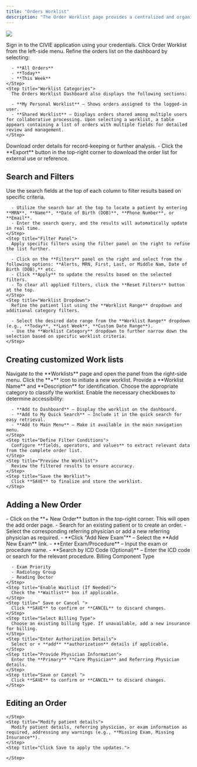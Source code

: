 ```yaml
---
title: "Orders Worklist"
description: "The Order Worklist page provides a centralized and organized list of orders, enabling users to efficiently manage workflows. It includes filter options to refine search results, ensuring quick access to specific orders. Users can view detailed order information, manage existing orders by modifying or updating them, and add new orders seamlessly. This structured approach enhances order tracking and management, improving overall efficiency."
---
```


![](/images/orderworklist.png)

<Accordion title="Accessing the Order Worklist" icon="List">
  Sign in to the CIVIE application using your credentials.

  <Steps>
    <Step title="Navigate to Order Worklist ">
      Click Order Worklist from the left-side menu.
    </Step>
    <Step title="Apply Filters ">
      Refine the orders list on the dashboard by selecting:

      - **All Orders**
      - **Today**
      - **This Week**
    </Step>
    <Step title="Worklist Categories">
      The Orders Worklist Dashboard also displays the following sections:

      - **My Personal Worklist** – Shows orders assigned to the logged-in user.
      - **Shared Worklist** – Displays orders shared among multiple users for collaborative processing. Upon selecting a worklist, a table appears containing a list of orders with multiple fields for detailed review and management.
    </Step>
  </Steps>
</Accordion>

<Accordion title=" Exporting Data" icon="download">
  Download order details for record-keeping or further analysis.

  <Steps>
    <Step title="Export ">
      - Click the **Export** button in the top-right corner to download the order list for external use or reference.
    </Step>
  </Steps>
</Accordion>

## <Icon icon="filter-list" iconType="duotone" color="black" size="24" /> **Search and Filters**

<Accordion title="To quickly locate a Order Worklist, use the search and filter options available in the worklist." icon="Magnify">
  <Steps>
    <Step title="Search Fields">
      Use the search fields at the top of each column to filter results based on specific criteria.

      - Utilize the search bar at the top to locate a patient by entering **MRN**, **Name**, **Date of Birth (DOB)**, **Phone Number**, or **Email**.
      - Enter the search query, and the results will automatically update in real time.
    </Step>
    <Step title="Filter Panel">
      Apply specific filters using the filter panel on the right to refine the list further.

      - Click on the **Filters** panel on the right and select from the following options: **Alerts, MRN, First, Last, or Middle Nam, Date of Birth (DOB),** etc.
      - Click **Apply** to update the results based on the selected filters.
      - To clear all applied filters, click the **Reset Filters** button at the top.
    </Step>
    <Step title="Worklist Dropdown">
      Refine the patient list using the **Worklist Range** dropdown and additional category filters.

      - Select the desired date range from the **Worklist Range** dropdown (e.g., **Today**, **Last Week**, **Custom Date Range**).
      - Use the **Worklist Category** dropdown to further narrow down the selection based on specific worklist criteria.
    </Step>
  </Steps>
</Accordion>

## <Icon icon="rectangle-list" iconType="duotone" color="black" size="24" /> **Creating customized Work lists**

<Accordion title="To create a customize worklist, follow these steps:" icon="sparkles">
  <Steps>
    <Step title="Access the Worklist Panel">
      Navigate to the **Worklists** page and open the panel from the right-side menu.
    </Step>
    <Step title="Create a New Worklist">
      Click the **+** icon to initiate a new worklist.
    </Step>
    <Step title="Enter Worklist Details">
      Provide a **Worklist Name** and **Description** for identification.
    </Step>
    <Step title="Select a Worklist Category ">
      Choose the appropriate category to classify the worklist.
    </Step>
    <Step title="Configure Access Preferences ">
      Enable the necessary checkboxes to determine accessibility:

      - **Add to Dashboard** – Display the worklist on the dashboard.
      - **Add to My Quick Search** – Include it in the quick search for easy retrieval.
      - **Add to Main Menu** – Make it available in the main navigation menu.
    </Step>
    <Step title="Define Filter Conditions">
      Configure **fields, operators, and values** to extract relevant data from the complete order list.
    </Step>
    <Step title="Preview the Worklist">
      Review the filtered results to ensure accuracy.
    </Step>
    <Step title="Save the Worklist">
      Click **SAVE** to finalize and store the worklist.
    </Step>
  </Steps>
</Accordion>

## <Icon icon="address-card" iconType="duotone" color="black" size="26" /> **Adding a New Order**

<Accordion title="To add a new worklist, follow these steps:" icon="add">
  <Steps>
    <Step title="New Order">
      - Click on the **+ New Order** button in the top-right corner. This will open the add order page.
    </Step>
    <Step title="Add New Patient">
      - Search for an existing patient or   to create an order.
      - Select the corresponding referring physician or add a new referring physician as required.
    </Step>
    <Step title="Click on Add New Exam link To add a new exam, follow these steps:">
      - **Click "Add New Exam"** – Select the **Add New Exam** link.
      - **Enter Exam/Procedure** – Input the exam or procedure name.
      - **Search by ICD Code (Optional)** – Enter the ICD code or search for the relevant procedure.
    </Step>
    <Step title="Select Appropriate Details – Use the provided dropdown menus to choose:">
      Billing Component Type

      - Exam Priority
      - Radiology Group
      - Reading Doctor
    </Step>
    <Step title="Enable Waitlist (If Needed)">
      Check the **Waitlist** box if applicable.
    </Step>
    <Step title=" Save or Cancel ">
      Click **SAVE** to confirm or **CANCEL** to discard changes.
    </Step>
    <Step title="Select Billing Type">
      Choose an existing billing type. If unavailable, add a new insurance for billing.
    </Step>
    <Step title="Enter Authorization Details">
      Select or + **add** **authorization** details if applicable.
    </Step>
    <Step title="Provide Physician Information">
      Enter the **Primary** **Care Physician** and Referring Physician details.
    </Step>
    <Step title="Save or Cancel ">
      Click **SAVE** to confirm or **CANCEL** to discard changes.
    </Step>
  </Steps>
</Accordion>

## <Icon icon="pencil" iconType="duotone" color="black" size="24" /> **Editing an Order**

<Accordion title="To Edit worklist, follow these steps:" icon="sparkles">
  <Steps>
    <Step title=" Find the order in the list and click the Edit icon (✏️) on the right.">
      
    </Step>
    <Step title="Modify patient details">
      Modify patient details, referring physician, or exam information as required, addressing any warnings (e.g., **Missing Exam, Missing Insurance**).
    </Step>
    <Step title="Click Save to apply the updates.">
      
    </Step>
  </Steps>
</Accordion>